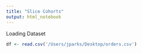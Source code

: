 ```yaml
---
title: "Slice Cohorts"
output: html_notebook
---
```


Loading Dataset
```r
df <- read.csv('/Users/jparks/Desktop/orders.csv')
```


